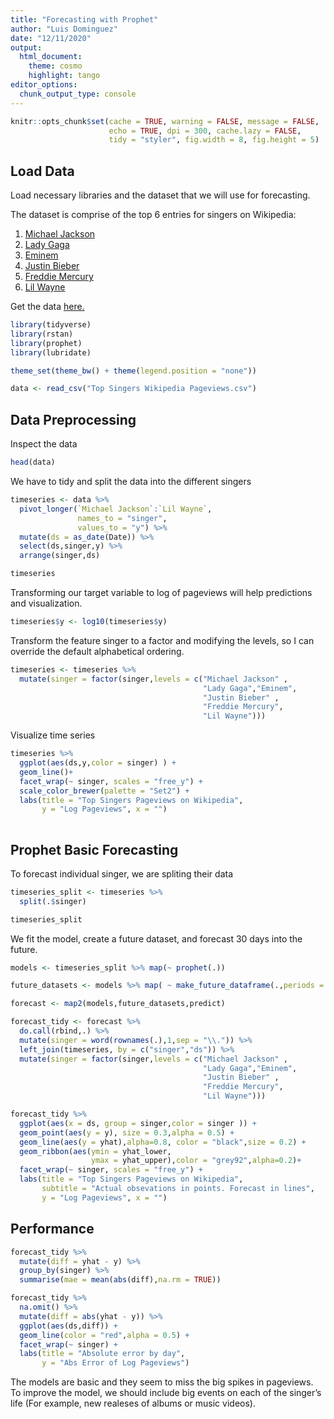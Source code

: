 ```yaml
---
title: "Forecasting with Prophet"
author: "Luis Dominguez"
date: "12/11/2020"
output: 
  html_document:
    theme: cosmo
    highlight: tango
editor_options: 
  chunk_output_type: console
---
```


```r
knitr::opts_chunk$set(cache = TRUE, warning = FALSE, message = FALSE, 
                      echo = TRUE, dpi = 300, cache.lazy = FALSE,
                      tidy = "styler", fig.width = 8, fig.height = 5)
```


## Load Data

Load necessary libraries and the dataset that we will use for forecasting.

The dataset is comprise of the top 6 entries for singers on Wikipedia:

1. [Michael Jackson](https://en.wikipedia.org/wiki/Michael_Jackson)
2. [Lady Gaga](https://en.wikipedia.org/wiki/Lady_Gaga)
3. [Eminem](https://en.wikipedia.org/wiki/Eminem)
4. [Justin Bieber](https://en.wikipedia.org/wiki/Justin_Bieber)
5. [Freddie Mercury](https://en.wikipedia.org/wiki/Freddie_Mercury)
6. [Lil Wayne](https://en.wikipedia.org/wiki/Lil_Wayne)

Get the data [here.](https://pageviews.toolforge.org/?project=en.wikipedia.org&platform=all-access&agent=user&redirects=0&start=2015-07-01&end=2019-12-31&pages=Michael_Jackson|Lady_Gaga|Eminem|Justin_Bieber|Freddie_Mercury|Lil_Wayne)

```r

library(tidyverse)
library(rstan)
library(prophet)
library(lubridate)

theme_set(theme_bw() + theme(legend.position = "none"))

```


```r

data <- read_csv("Top Singers Wikipedia Pageviews.csv")

```

## Data Preprocessing

Inspect the data

```r
head(data)
```

We have to tidy and split the data into the different singers

```r

timeseries <- data %>% 
  pivot_longer(`Michael Jackson`:`Lil Wayne`,
               names_to = "singer",
               values_to = "y") %>% 
  mutate(ds = as_date(Date)) %>% 
  select(ds,singer,y) %>% 
  arrange(singer,ds)

timeseries
```

Transforming our target variable to log of pageviews will help predictions and visualization.

```r

timeseries$y <- log10(timeseries$y)

```

Transform the feature singer to a factor and modifying the levels, so I can override the default alphabetical ordering.

```r
timeseries <- timeseries %>% 
  mutate(singer = factor(singer,levels = c("Michael Jackson" ,
                                           "Lady Gaga","Eminem",
                                           "Justin Bieber" ,  
                                           "Freddie Mercury",
                                           "Lil Wayne")))
```

Visualize time series

```r
timeseries %>% 
  ggplot(aes(ds,y,color = singer) ) +
  geom_line()+
  facet_wrap(~ singer, scales = "free_y") +
  scale_color_brewer(palette = "Set2") +
  labs(title = "Top Singers Pageviews on Wikipedia",
       y = "Log Pageviews", x = "")
  
```


## Prophet Basic Forecasting

To forecast individual singer, we are spliting their data 

```r

timeseries_split <- timeseries %>% 
  split(.$singer)

timeseries_split

```

We fit the model, create a future dataset, and forecast 30 days into the future.

```r

models <- timeseries_split %>% map(~ prophet(.))

future_datasets <- models %>% map( ~ make_future_dataframe(.,periods = 365,freq = "day"))

forecast <- map2(models,future_datasets,predict)

```


```r

forecast_tidy <- forecast %>% 
  do.call(rbind,.) %>% 
  mutate(singer = word(rownames(.),1,sep = "\\.")) %>% 
  left_join(timeseries, by = c("singer","ds")) %>% 
  mutate(singer = factor(singer,levels = c("Michael Jackson" ,
                                           "Lady Gaga","Eminem",
                                           "Justin Bieber" ,  
                                           "Freddie Mercury",
                                           "Lil Wayne")))

```


```r

forecast_tidy %>% 
  ggplot(aes(x = ds, group = singer,color = singer )) +
  geom_point(aes(y = y), size = 0.3,alpha = 0.5) +
  geom_line(aes(y = yhat),alpha=0.8, color = "black",size = 0.2) +
  geom_ribbon(aes(ymin = yhat_lower,
                  ymax = yhat_upper),color = "grey92",alpha=0.2)+
  facet_wrap(~ singer, scales = "free_y") +
  labs(title = "Top Singers Pageviews on Wikipedia",
       subtitle = "Actual obsevations in points. Forecast in lines",
       y = "Log Pageviews", x = "")


```

## Performance

```r

forecast_tidy %>% 
  mutate(diff = yhat - y) %>% 
  group_by(singer) %>% 
  summarise(mae = mean(abs(diff),na.rm = TRUE))

```


```r

forecast_tidy %>% 
  na.omit() %>% 
  mutate(diff = abs(yhat - y)) %>% 
  ggplot(aes(ds,diff)) +
  geom_line(color = "red",alpha = 0.5) +
  facet_wrap(~ singer) +
  labs(title = "Absolute error by day",
       y = "Abs Error of Log Pageviews")

```

The models are basic and they seem to miss the big spikes in pageviews. To improve the model, we should include big events on each of the singer's life (For example, new realeses of albums or music videos).


